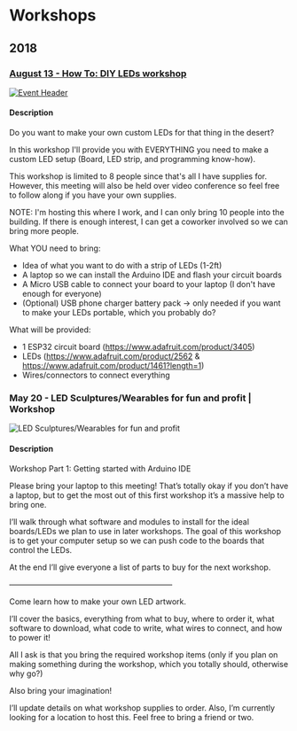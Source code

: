 # Workshops

## 2018

### [August 13 - How To: DIY LEDs workshop](https://www.facebook.com/events/254670852027824/)

[![Event Header](./event_header.png)](https://www.facebook.com/events/254670852027824/)

#### Description

Do you want to make your own custom LEDs for that thing in the desert?

In this workshop I'll provide you with EVERYTHING you need to make a custom LED setup (Board, LED strip, and programming know-how).

This workshop is limited to 8 people since that's all I have supplies for. However, this meeting will also be held over video conference so feel free to follow along if you have your own supplies.

NOTE: I'm hosting this where I work, and I can only bring 10 people into the building. If there is enough interest, I can get a coworker involved so we can bring more people.

What YOU need to bring:
- Idea of what you want to do with a strip of LEDs (1-2ft)
- A laptop so we can install the Arduino IDE and flash your circuit boards
- A Micro USB cable to connect your board to your laptop (I don't have enough for everyone)
- (Optional) USB phone charger battery pack -> only needed if you want to make your LEDs portable, which you probably do?

What will be provided:
- 1 ESP32 circuit board (https://www.adafruit.com/product/3405)
- LEDs (https://www.adafruit.com/product/2562 & https://www.adafruit.com/product/1461?length=1)
- Wires/connectors to connect everything

### May 20 - LED Sculptures/Wearables for fun and profit | Workshop

![LED Sculptures/Wearables for fun and profit](./first_workshop_header.png)

#### Description

Workshop Part 1: Getting started with Arduino IDE

Please bring your laptop to this meeting! That’s totally okay if you don’t have a laptop, but to get the most out of this first workshop it’s a massive help to bring one.

I’ll walk through what software and modules to install for the ideal boards/LEDs we plan to use in later workshops. The goal of this workshop is to get your computer setup so we can push code to the boards that control the LEDs.

At the end I’ll give everyone a list of parts to buy for the next workshop.

—————————————————————

Come learn how to make your own LED artwork.

I’ll cover the basics, everything from what to buy, where to order it, what software to download, what code to write, what wires to connect, and how to power it!

All I ask is that you bring the required workshop items (only if you plan on making something during the workshop, which you totally should, otherwise why go?)

Also bring your imagination!

I’ll update details on what workshop supplies to order. Also, I’m currently looking for a location to host this.
Feel free to bring a friend or two.